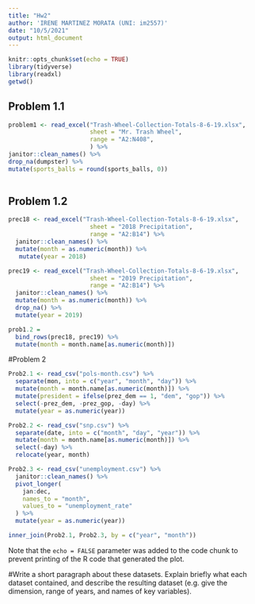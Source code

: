```yaml
---
title: "Hw2"
author: 'IRENE MARTINEZ MORATA (UNI: im2557)'
date: "10/5/2021"
output: html_document
---
```


```r
knitr::opts_chunk$set(echo = TRUE)
library(tidyverse)
library(readxl)
getwd()
```

## Problem 1.1

```r
problem1 <- read_excel("Trash-Wheel-Collection-Totals-8-6-19.xlsx",
                       sheet = "Mr. Trash Wheel",
                       range = "A2:N408",
                       ) %>%
janitor::clean_names() %>% 
drop_na(dumpster) %>% 
mutate(sports_balls = round(sports_balls, 0))
       
```

## Problem 1.2

```r
prec18 <- read_excel("Trash-Wheel-Collection-Totals-8-6-19.xlsx",
                       sheet = "2018 Precipitation",
                       range = "A2:B14") %>%
  janitor::clean_names() %>% 
  mutate(month = as.numeric(month)) %>% 
   mutate(year = 2018)

prec19 <- read_excel("Trash-Wheel-Collection-Totals-8-6-19.xlsx",
                       sheet = "2019 Precipitation",
                       range = "A2:B14") %>% 
  janitor::clean_names() %>% 
  mutate(month = as.numeric(month)) %>%
  drop_na() %>% 
  mutate(year = 2019)

prob1.2 = 
  bind_rows(prec18, prec19) %>% 
  mutate(month = month.name[as.numeric(month)])

```

#Problem 2

```r
Prob2.1 <- read_csv("pols-month.csv") %>% 
  separate(mon, into = c("year", "month", "day")) %>% 
  mutate(month = month.name[as.numeric(month)]) %>% 
  mutate(president = ifelse(prez_dem == 1, "dem", "gop")) %>% 
  select(-prez_dem, -prez_gop, -day) %>% 
  mutate(year = as.numeric(year))

Prob2.2 <- read_csv("snp.csv") %>% 
  separate(date, into = c("month", "day", "year")) %>% 
  mutate(month = month.name[as.numeric(month)]) %>% 
  select(-day) %>% 
  relocate(year, month)

Prob2.3 <- read_csv("unemployment.csv") %>% 
  janitor::clean_names() %>% 
  pivot_longer(
    jan:dec, 
    names_to = "month",
    values_to = "unemployment_rate"
  ) %>% 
  mutate(year = as.numeric(year))

inner_join(Prob2.1, Prob2.3, by = c("year", "month"))

```
Note that the `echo = FALSE` parameter was added to the code chunk to prevent printing of the R code that generated the plot.

#Write a short paragraph about these datasets. Explain briefly what each dataset contained, and describe the resulting dataset (e.g. give the dimension, range of years, and names of key variables).
